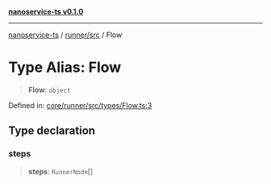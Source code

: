 [**nanoservice-ts v0.1.0**](/docs/ref/README)

***

[nanoservice-ts](/docs/ref/README) / [runner/src](/docs/ref/runner/src/README) / Flow

# Type Alias: Flow

> **Flow**: `object`

Defined in: [core/runner/src/types/Flow.ts:3](https://github.com/deskree-inc/nanoservice-ts/blob/cd1933c250152cb6abc77d2acbfd230236ada573/core/runner/src/types/Flow.ts#L3)

## Type declaration

### steps

> **steps**: `RunnerNode`[]
